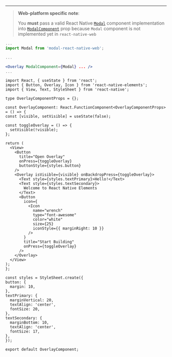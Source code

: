 <!-- To show the guide to configure the Overlay Component to a project.
This is not added as description in comments of the component so is added here. -->

---

> **Web-platform specific note**:
>
> You **must** pass a valid React Native [`Modal`](https://reactnative.dev/docs/modal) component implementation
> into [`ModalComponent`](#modalcomponent) prop because `Modal` component is not implemented yet in `react-native-web`

```jsx
...
import Modal from 'modal-react-native-web';

...

<Overlay ModalComponent={Modal} ... />
...
```

```SnackPlayer name=RNE Overlay
import React, { useState } from 'react';
import { Button, Overlay, Icon } from 'react-native-elements';
import { View, Text, StyleSheet } from 'react-native';

type OverlayComponentProps = {};

const OverlayComponent: React.FunctionComponent<OverlayComponentProps> = () => {
const [visible, setVisible] = useState(false);

const toggleOverlay = () => {
  setVisible(!visible);
};

return (
  <View>
    <Button
      title="Open Overlay"
      onPress={toggleOverlay}
      buttonStyle={styles.button}
    />
    <Overlay isVisible={visible} onBackdropPress={toggleOverlay}>
      <Text style={styles.textPrimary}>Hello!</Text>
      <Text style={styles.textSecondary}>
        Welcome to React Native Elements
      </Text>
      <Button
        icon={
          <Icon
            name="wrench"
            type="font-awesome"
            color="white"
            size={25}
            iconStyle={{ marginRight: 10 }}
          />
        }
        title="Start Building"
        onPress={toggleOverlay}
      />
    </Overlay>
  </View>
);
};

const styles = StyleSheet.create({
button: {
  margin: 10,
},
textPrimary: {
  marginVertical: 20,
  textAlign: 'center',
  fontSize: 20,
},
textSecondary: {
  marginBottom: 10,
  textAlign: 'center',
  fontSize: 17,
},
});

export default OverlayComponent;
```
